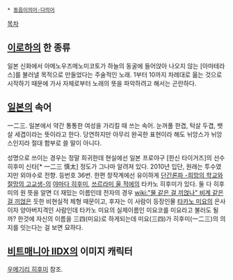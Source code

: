  * [[동음이의어·다의어]]

[[목차]]

== [[이로하]]의 한 종류 ==
일본 신화에서 아메노우즈메노미코토가 하늘의 동굴에 들어앉아 나오지 않는 [아마테라스]를 불러낼 목적으로 만들었다는 주술적인 노래. 1부터 10까지 차례대로 읆는 것으로 시작하기 때문에 가사 자체로부터 노래의 뜻을 파악하려고 해서는 곤란하다. 

== [[일본]]의 속어 ==
一二三. 일본에서 약간 통통한 여성을 가리킬 때 쓰는 속어.
눈꺼풀 한겹, 턱살 두겹, 뱃살 세겹이라는 뜻이라고 한다. 당연하지만 아무리 완곡한 표현이라 해도 뉘앙스가 뉘앙스인지라 절대 함부로 쓸 말이 아니다. 

성명으로 쓰이는 경우는 정말 희귀한데 현실에선 일본 프로야구 [한신 타이거즈]의 선수 히후미 신타[* 一二三 慎太] 정도가 그나마 알려져 있다. 2010년 입단, 원래는 투수였지만 외야수로 전향. 등번호 36번.
한편 창작계에선 유이하게 [[단간론파 -희망의 학교와 절망의 고교생-]]의 [[야마다 히후미]], [[쓰르라미 울 적에]]의 타카노 히후미가 있다. 둘 다 히후미의 원 뜻을 알면 더 재밌는 이름인데 전자의 경우 [[wiki:"물 같은 걸 끼얹나" 비계 같은 걸 끼얹은]] 듯한 비현실적 체형 때문이고, 후자는 이 사람이 등장인물 [[타카노 미요]]의 은사이자 양아버지격인 사람인데 타카노 미요의 실제이름인 미요코를 미요라고 불러도 될까? 한것에 자신의 이름을 三四(미요)로 하게되는데 미요(三四)가 히후미(一二三)의 의지를 잇는다는 걸 보면 묘하다.

== [[비트매니아 IIDX]]의 이미지 캐릭터 ==
[[우메기리 히후미]] 참조.
